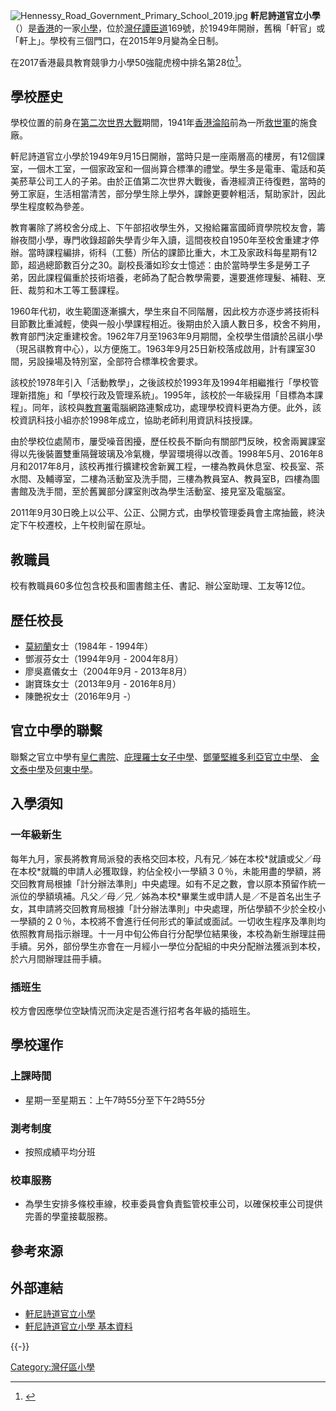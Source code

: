 {{Otheruses|other=原名「軒尼詩道官立下午小學」的學校|軒尼詩道官立小學（銅鑼灣）}}
[[File:Hennessy_Road_Government_Primary_School_2019.jpg|thumb]]
'''軒尼詩道官立小學'''（{{lang-en|Hennessy Road Government Primary School}}）是[[香港|香港]]的一家[[小學|小學]]，位於[[灣仔|灣仔]][[譚臣道|譚臣道]]169號，於1949年開辦，舊稱「軒官」或「軒上」。學校有三個門口，在2015年9月變為全日制。

在2017香港最具教育競爭力小學50強龍虎榜中排名第28位<ref>{{Cite web |url=http://www.hkpep.com/index.php?main_page=page_2&curkey=xiaoxue#.WulN83--nIU |title=2017香港最具教育競爭力小學50強龍虎榜-香港專業教育出版社 |access-date=2018-05-03 |archive-url=https://web.archive.org/web/20180725063724/http://www.hkpep.com/index.php?main_page=page_2&curkey=xiaoxue#.WulN83--nIU |archive-date=2018-07-25 |dead-url=yes }}</ref>。

==學校歷史==
學校位置的前身在[[第二次世界大戰|第二次世界大戰]]期間，1941年[[香港淪陷|香港淪陷]]前為一所[[救世軍港澳軍區|救世軍]]的施食廠。

軒尼詩道官立小學於1949年9月15日開辦，當時只是一座兩層高的樓房，有12個課室，一個木工室，一個家政室和一個尚算合標準的禮堂。學生多是電車、電話和英美菸草公司工人的子弟。由於正值第二次世界大戰後，香港經濟正待復甦，當時的勞工家庭，生活相當清苦，部分學生除上學外，課餘更要幹粗活，幫助家計，因此學生程度較為參差。

教育署除了將校舍分成上、下午部招收學生外，又撥給羅富國師資學院校友會，籌辦夜間小學，專門收錄超齡失學青少年入讀，這間夜校自1950年至校舍重建才停辦。當時課程編排，術科（工藝）所佔的課節比重大，木工及家政科每星期有12節，超過總節數百分之30。副校長潘如珍女士憶述：由於當時學生多是勞工子弟，因此課程偏重於技術培養，老師為了配合教學需要，還要進修理髮、補鞋、烹飪、裁剪和木工等工藝課程。

1960年代初，收生範圍逐漸擴大，學生來自不同階層，因此校方亦逐步將技術科目節數比重減輕，使與一般小學課程相近。後期由於入讀人數日多，校舍不夠用，教育部門決定重建校舍。1962年7月至1963年9月期間，全校學生借讀於呂祺小學（現呂祺教育中心），以方便施工。1963年9月25日新校落成啟用，計有課室30間，另設操場及特別室，全部符合標準校舍要求。

該校於1978年引入「活動教學」，之後該校於1993年及1994年相繼推行「學校管理新措施」和「學校行政及管理系統」。1995年，該校於一年級採用「目標為本課程」。同年，該校與[[教育署|教育署]]電腦網路連繫成功，處理學校資料更為方便。此外，該校資訊科技小組亦於1998年成立，協助老師利用資訊科技授課。

由於學校位處鬧市，屢受噪音困擾，歷任校長不斷向有關部門反映，校舍兩翼課室得以先後裝置雙重隔聲玻璃及冷氣機，學習環境得以改善。1998年5月、2016年8月和2017年8月，該校再推行擴建校舍新翼工程，一樓為教員休息室、校長室、茶水間、及輔導室，二樓為活動室及洗手間，三樓為教員室A、教員室B，四樓為圖書館及洗手間，至於舊翼部分課室則改為學生活動室、接見室及電腦室。

2011年9月30日晚上以公平、公正、公開方式，由學校管理委員會主席抽籤，終決定下午校遷校，上午校則留在原址。

== 教職員 == 
校有教職員60多位包含校長和圖書館主任、書記、辦公室助理、工友等12位。

== 歷任校長 ==
*[[莫紉蘭|莫紉蘭]]女士（1984年 - 1994年）
*鄧淑芬女士（1994年9月 - 2004年8月）
*廖吳嘉儀女士（2004年9月 - 2013年8月）
*謝寶珠女士（2013年9月 - 2016年8月）
*陳艷祝女士（2016年9月 -）

==官立中學的聯繫==
聯繫之官立中學有[[皇仁書院|皇仁書院]]、[[庇理羅士女子中學|庇理羅士女子中學]]、[[鄧肇堅維多利亞官立中學|鄧肇堅維多利亞官立中學]]、 [[金文泰中學|金文泰中學]]及[[何東中學|何東中學]]。

==入學須知==
===一年級新生===
每年九月，家長將教育局派發的表格交回本校，凡有兄／姊在本校*就讀或父／母在本校*就職的申請人必獲取錄，約佔全校小一學額３０％，未能用盡的學額，將交回教育局根據「計分辦法準則」中央處理。如有不足之數，會以原本預留作統一派位的學額填補。凡父／母／兄／姊為本校*畢業生或申請人是／不是首名出生子女，其申請將交回教育局根據「計分辦法準則」中央處理，所佔學額不少於全校小一學額的２０％，本校將不會進行任何形式的筆試或面試。一切收生程序及準則均依照教育局指示辦理。十一月中旬公佈自行分配學位結果後，本校為新生辦理註冊手續。另外，部份學生亦會在一月經小一學位分配組的中央分配辦法獲派到本校，於六月間辦理註冊手續。

===插班生===
校方會因應學位空缺情況而決定是否進行招考各年級的插班生。

==學校運作==

===上課時間===
*星期一至星期五：上午7時55分至下午2時55分

===測考制度===
*按照成績平均分班

===校車服務===
*為學生安排多條校車線，校車委員會負責監管校車公司，以確保校車公司提供完善的學童接載服務。

==參考來源 ==
{{reflist}}

== 外部連結 ==
{{commonscat|Hennessy Road Government Primary School}}
*[http://www.hrgps.edu.hk/index.php?action=sitemap 軒尼詩道官立小學] {{Wayback|url=http://www.hrgps.edu.hk/index.php?action=sitemap |date=20210303170111 }}
*[http://www.myschool.hk/primary-school/Hennessy-Road-Government-Primary-School 軒尼詩道官立小學 基本資料] {{Wayback|url=http://www.myschool.hk/primary-school/Hennessy-Road-Government-Primary-School |date=20210107192743 }}

{{-}}
{{香港官立小學}}

[[Category:灣仔區小學|Category:灣仔區小學]]